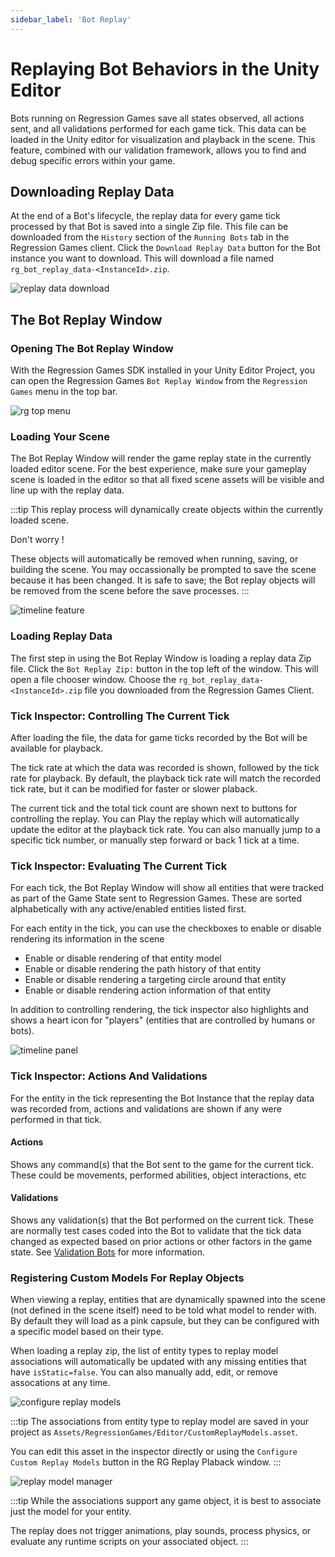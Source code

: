 ```yaml
---
sidebar_label: 'Bot Replay'
---
```


# Replaying Bot Behaviors in the Unity Editor

Bots running on Regression Games save all states observed, all actions sent, and all validations performed for each game tick.  This data can be loaded in the Unity editor for visualization and playback in the scene.  This feature, combined with our validation framework, allows you to find and debug specific errors within your game.

## Downloading Replay Data

At the end of a Bot's lifecycle, the replay data for every game tick processed by that Bot is saved into a single Zip file.  This file can be downloaded from the `History` section of the `Running Bots` tab in the Regression Games client.  Click the `Download Replay Data` button for the Bot instance you want to download.  This will download a file named `rg_bot_replay_data-<InstanceId>.zip`.

![replay data download](replay_data_download.png)

## The Bot Replay Window

### Opening The Bot Replay Window 
With the Regression Games SDK installed in your Unity Editor Project, you can open the Regression Games `Bot Replay Window` from the `Regression Games` menu in the top bar.

![rg top menu](rg_top_menu.png)

### Loading Your Scene
The Bot Replay Window will render the game replay state in the currently loaded editor scene.  For the best experience, make sure your gameplay scene is loaded in the editor so that all fixed scene assets will be visible and line up with the replay data.

:::tip
This replay process will dynamically create objects within the currently loaded scene.
 
Don't worry !
 
These objects will automatically be removed when running, saving, or building the scene.  You may occassionally be prompted to save the scene because it has been changed.  It is safe to save; the Bot replay objects will be removed from the scene before the save processes.
::: 

![timeline feature](timeline.png)

### Loading Replay Data
The first step in using the Bot Replay Window is loading a replay data Zip file.  Click the `Bot Replay Zip:` button in the top left of the window.  This will open a file chooser window.  Choose the `rg_bot_replay_data-<InstanceId>.zip` file you downloaded from the Regression Games Client.

### Tick Inspector: Controlling The Current Tick
After loading the file, the data for game ticks recorded by the Bot will be available for playback.  

The tick rate at which the data was recorded is shown, followed by the tick rate for playback.  By default, the playback tick rate will match the recorded tick rate, but it can be modified for faster or slower plaback.

The current tick and the total tick count are shown next to buttons for controlling the replay.  You can Play the replay which will automatically update the editor at the playback tick rate.  You can also manually jump to a specific tick number, or manually step forward or back 1 tick at a time.

### Tick Inspector: Evaluating The Current Tick
For each tick, the Bot Replay Window will show all entities that were tracked as part of the Game State sent to Regression Games.  These are sorted alphabetically with any active/enabled entities listed first.

For each entity in the tick, you can use the checkboxes to enable or disable rendering its information in the scene
- Enable or disable rendering of that entity model
- Enable or disable rendering the path history of that entity
- Enable or disable rendering a targeting circle around that entity
- Enable or disable rendering action information of that entity

In addition to controlling rendering, the tick inspector also highlights and shows a heart icon for "players" (entities that are controlled by humans or bots).

![timeline panel](timeline_panel.png)

### Tick Inspector: Actions And Validations
For the entity in the tick representing the Bot Instance that the replay data was recorded from, actions and validations are shown if any were performed in that tick.

#### Actions
Shows any command(s) that the Bot sent to the game for the current tick.  These could be movements, performed abilities, object interactions, etc

#### Validations
Shows any validation(s) that the Bot performed on the current tick.  These are normally test cases coded into the Bot to validate that the tick data changed as expected based on prior actions or other factors in the game state.  See [Validation Bots](./creating-bots/validation-bots) for more information.

### Registering Custom Models For Replay Objects
When viewing a replay, entities that are dynamically spawned into the scene (not defined in the scene itself) need to be told what model to render with.  By default they will load as a pink capsule, but they can be configured with a specific model based on their type.

When loading a replay zip, the list of entity types to replay model associations will automatically be updated with any missing entities that have `isStatic=false`.  You can also manually add, edit, or remove assocations at any time.

![configure replay models](configure_replay_models.png)

:::tip
The associations from entity type to replay model are saved in your project as `Assets/RegressionGames/Editor/CustomReplayModels.asset`.

You can edit this asset in the inspector directly or using the `Configure Custom Replay Models` button in the RG Replay Plaback window.
:::

![replay model manager](replay_model_manager.png)

:::tip
While the associations support any game object, it is best to associate just the model for your entity.

The replay does not trigger animations, play sounds, process physics, or evaluate any runtime scripts on your associated object.
:::